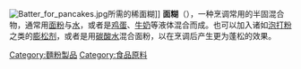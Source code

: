 {{多個問題|
{{Unreferenced|time=2017-06-18T16:54:51+00:00}}
{{Expand language|en}}
{{expert-subject}}
}}
[[File:Batter_for_pancakes.jpg|thumb]]所需的稀面糊]]
'''面糊'''（{{lang-en|Batter}}），一种烹调常用的半固混合物，通常用[[面粉|面粉]]与[[水|水]]，或者是[[鸡蛋|鸡蛋]]、[[牛奶|牛奶]]等液体混合而成。也可以加入诸如[[泡打粉|泡打粉]]之类的[[膨松剂|膨松剂]]，或者是用[[碳酸水|碳酸水]]混合面粉，以在烹调后产生更为蓬松的效果。

{{食材小作品}}

[[Category:麵粉製品|Category:麵粉製品]]
[[Category:食品原料|Category:食品原料]]
